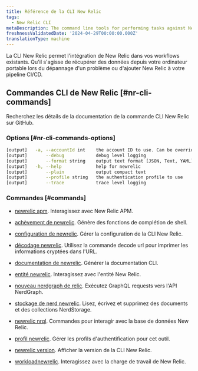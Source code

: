 ```yaml
---
title: Référence de la CLI New Relic
tags:
  - New Relic CLI
metaDescription: The command line tools for performing tasks against New Relic APIs
freshnessValidatedDate: '2024-04-29T00:00:00.000Z'
translationType: machine
---
```


La CLI New Relic permet l&apos;intégration de New Relic dans vos workflows existants. Qu&apos;il s&apos;agisse de récupérer des données depuis votre ordinateur portable lors du dépannage d&apos;un problème ou d&apos;ajouter New Relic à votre pipeline CI/CD.

## Commandes CLI de New Relic [#nr-cli-commands]

Recherchez les détails de la documentation de la commande CLI New Relic sur GitHub.

### Options [#nr-cli-commands-options]

```bash copyable=false
[output]   -a, --accountId int    the account ID to use. Can be overridden by setting NEW_RELIC_ACCOUNT_ID
[output]       --debug            debug level logging
[output]       --format string    output text format [JSON, Text, YAML] (default "JSON")
[output]   -h, --help             help for newrelic
[output]       --plain            output compact text
[output]       --profile string   the authentication profile to use
[output]       --trace            trace level logging
```

### Commandes [#commands]

* [newrelic apm](https://github.com/newrelic/newrelic-cli/blob/master/docs/cli/newrelic_apm.md). Interagissez avec New Relic APM.

* [achèvement de newrelic](https://github.com/newrelic/newrelic-cli/blob/master/docs/cli/newrelic_completion.md). Génère des fonctions de complétion de shell.

* [configuration de newrelic](https://github.com/newrelic/newrelic-cli/blob/master/docs/cli/newrelic_config.md). Gérer la configuration de la CLI New Relic.

* [décodage newrelic](https://github.com/newrelic/newrelic-cli/blob/master/docs/cli/newrelic_decode.md). Utilisez la commande decode url pour imprimer les informations cryptées dans l&apos;URL.

* [documentation de newrelic](https://github.com/newrelic/newrelic-cli/blob/master/docs/cli/newrelic_documentation.md). Générer la documentation CLI.

* [entité newrelic](https://github.com/newrelic/newrelic-cli/blob/master/docs/cli/newrelic_entity.md). Interagissez avec l&apos;entité New Relic.

* [nouveau nerdgraph de relic](https://github.com/newrelic/newrelic-cli/blob/master/docs/cli/newrelic_nerdgraph.md). Exécutez GraphQL requests vers l&apos;API NerdGraph.

* [stockage de nerd newrelic](https://github.com/newrelic/newrelic-cli/blob/master/docs/cli/newrelic_nerdstorage.md). Lisez, écrivez et supprimez des documents et des collections NerdStorage.

* [newrelic nrql](https://github.com/newrelic/newrelic-cli/blob/master/docs/cli/newrelic_nrql.md). Commandes pour interagir avec la base de données New Relic.

* [profil newrelic](https://github.com/newrelic/newrelic-cli/blob/master/docs/cli/newrelic_profile.md). Gérer les profils d&apos;authentification pour cet outil.

* [newrelic version](https://github.com/newrelic/newrelic-cli/blob/master/docs/cli/newrelic_version.md). Afficher la version de la CLI New Relic.

* [workloadnewrelic](https://github.com/newrelic/newrelic-cli/blob/master/docs/cli/newrelic_workload.md). Interagissez avec la charge de travail de New Relic.